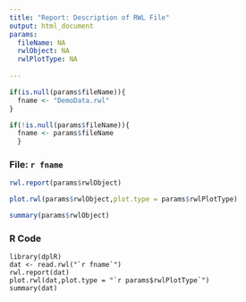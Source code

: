 ```yaml
---
title: "Report: Description of RWL File"
output: html_document
params:
  fileName: NA
  rwlObject: NA
  rwlPlotType: NA
  
---
```


```r
if(is.null(params$fileName)){
  fname <- "DemoData.rwl"
}

if(!is.null(params$fileName)){
  fname <- params$fileName
  }

```

### File: `r fname`

```r
rwl.report(params$rwlObject)
```

```r
plot.rwl(params$rwlObject,plot.type = params$rwlPlotType)
```

```r
summary(params$rwlObject)
```


### R Code
```
library(dplR)
dat <- read.rwl("`r fname`")
rwl.report(dat)
plot.rwl(dat,plot.type = "`r params$rwlPlotType`")
summary(dat)
```
